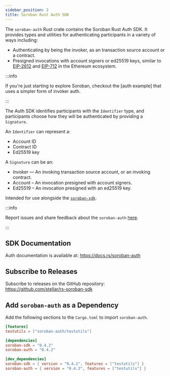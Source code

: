 ```yaml
---
sidebar_position: 2
title: Soroban Rust Auth SDK
---
```


The `soroban-auth` Rust crate contains the Soroban Rust Auth SDK. It provides types and utilities for authenticating participants in a variety of ways including:

- Authenticating by being the invoker, as an transaction source account or a contract.
- Presigned invocations with account signers or ed25519 keys, similar to [EIP-2612] and [EIP-712] in the Ethereum ecosystem.

:::info 

If you're just starting to explore Soroban, checkout the [auth example] that uses a simpler form of invoker auth. 

:::

The Auth SDK identifies participants with the `Identifier` type, and participants choose how they will be authenticated by providing a `Signature`.

An `Identifier` can represent a:

- Account ID
- Contract ID
- Ed25519 key

A `Signature` can be an:

- Invoker — An invoking transaction source account, or an invoking contract.
- Account – An invocation presigned with account signers.
- Ed25519 – An invocation presigned with an ed25519 key.

Intended for use alongside the [`soroban-sdk`].

[`soroban-sdk`]: rust
[EIP-2612]: https://eips.ethereum.org/EIPS/eip-2612
[EIP-712]: https://eips.ethereum.org/EIPS/eip-712

:::info 

Report issues and share feedback about the `soroban-auth` [here](https://github.com/stellar/rs-soroban-sdk/issues/new/choose). 

:::

## SDK Documentation

Auth documentation is available at: https://docs.rs/soroban-auth

## Subscribe to Releases

Subscribe to releases on the GitHub repository: https://github.com/stellar/rs-soroban-sdk

## Add `soroban-auth` as a Dependency

Add the following sections to the `Cargo.toml` to import `soroban-auth`.

```toml
[features]
testutils = ["soroban-auth/testutils"]

[dependencies]
soroban-sdk = "0.4.2"
soroban-auth = "0.4.2"

[dev_dependencies]
soroban-sdk = { version = "0.4.2", features = ["testutils"] }
soroban-auth = { version = "0.4.2", features = ["testutils"] }
```
